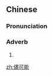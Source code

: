{{also|尽可能}}
==Chinese==
{{zh-forms|s=尽可能|type=12}}

===Pronunciation===
{{zh-pron
|m=jìnkěnéng,jǐnkěnéng,1nb=Standard,2nb=common variant
|c=zeon6 ho2 nang4
|mn=chīn-khó-lêng
|cat=adv
}}

===Adverb===
{{zh-adv}}

# {{alternative form of|盡可能|lang=zh}}

[[zh:儘可能]]